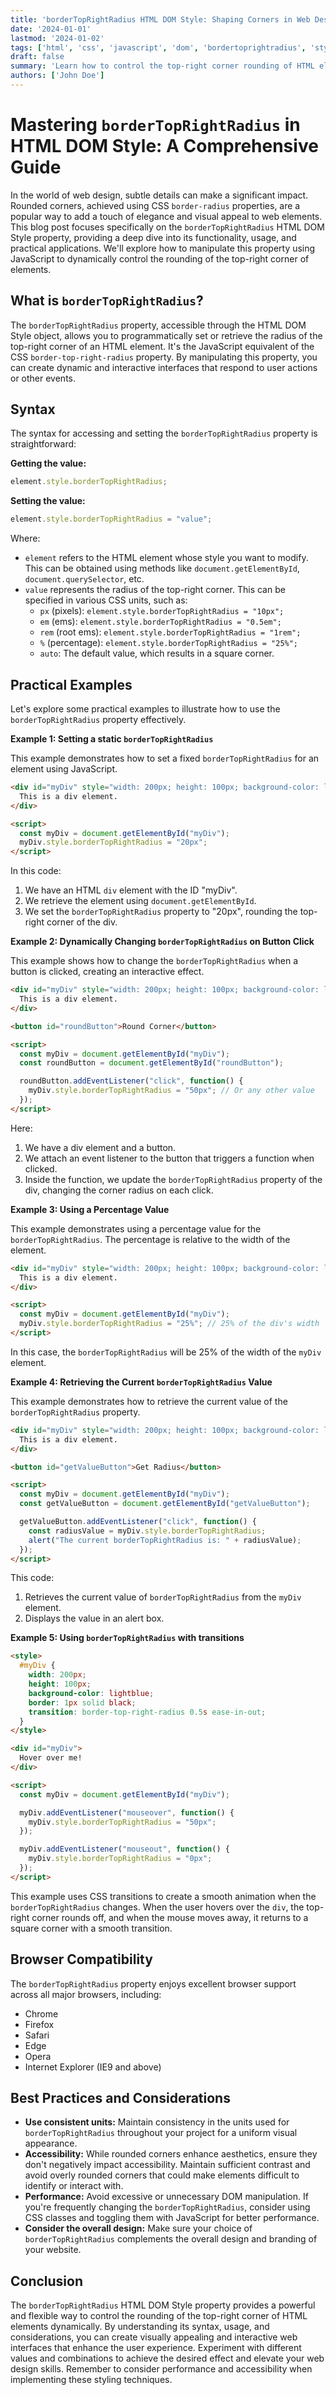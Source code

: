 ```yaml
---
title: 'borderTopRightRadius HTML DOM Style: Shaping Corners in Web Design (with Examples)'
date: '2024-01-01'
lastmod: '2024-01-02'
tags: ['html', 'css', 'javascript', 'dom', 'bordertoprightradius', 'styling', 'web design', 'front-end development', 'rounded corners']
draft: false
summary: 'Learn how to control the top-right corner rounding of HTML elements using the borderTopRightRadius DOM style property. This comprehensive guide provides code examples and explains various usage scenarios for modern web design.'
authors: ['John Doe']
---
```


# Mastering `borderTopRightRadius` in HTML DOM Style: A Comprehensive Guide

In the world of web design, subtle details can make a significant impact. Rounded corners, achieved using CSS `border-radius` properties, are a popular way to add a touch of elegance and visual appeal to web elements. This blog post focuses specifically on the `borderTopRightRadius` HTML DOM Style property, providing a deep dive into its functionality, usage, and practical applications. We'll explore how to manipulate this property using JavaScript to dynamically control the rounding of the top-right corner of elements.

## What is `borderTopRightRadius`?

The `borderTopRightRadius` property, accessible through the HTML DOM Style object, allows you to programmatically set or retrieve the radius of the top-right corner of an HTML element. It's the JavaScript equivalent of the CSS `border-top-right-radius` property. By manipulating this property, you can create dynamic and interactive interfaces that respond to user actions or other events.

## Syntax

The syntax for accessing and setting the `borderTopRightRadius` property is straightforward:

**Getting the value:**

```javascript
element.style.borderTopRightRadius;
```

**Setting the value:**

```javascript
element.style.borderTopRightRadius = "value";
```

Where:

*   `element` refers to the HTML element whose style you want to modify.  This can be obtained using methods like `document.getElementById`, `document.querySelector`, etc.
*   `value` represents the radius of the top-right corner. This can be specified in various CSS units, such as:
    *   `px` (pixels): `element.style.borderTopRightRadius = "10px";`
    *   `em` (ems): `element.style.borderTopRightRadius = "0.5em";`
    *   `rem` (root ems): `element.style.borderTopRightRadius = "1rem";`
    *   `%` (percentage): `element.style.borderTopRightRadius = "25%";`
    *   `auto`:  The default value, which results in a square corner.

## Practical Examples

Let's explore some practical examples to illustrate how to use the `borderTopRightRadius` property effectively.

**Example 1: Setting a static `borderTopRightRadius`**

This example demonstrates how to set a fixed `borderTopRightRadius` for an element using JavaScript.

```html
<div id="myDiv" style="width: 200px; height: 100px; background-color: lightblue; border: 1px solid black;">
  This is a div element.
</div>

<script>
  const myDiv = document.getElementById("myDiv");
  myDiv.style.borderTopRightRadius = "20px";
</script>
```

In this code:

1.  We have an HTML `div` element with the ID "myDiv".
2.  We retrieve the element using `document.getElementById`.
3.  We set the `borderTopRightRadius` property to "20px", rounding the top-right corner of the div.

**Example 2: Dynamically Changing `borderTopRightRadius` on Button Click**

This example shows how to change the `borderTopRightRadius` when a button is clicked, creating an interactive effect.

```html
<div id="myDiv" style="width: 200px; height: 100px; background-color: lightblue; border: 1px solid black;">
  This is a div element.
</div>

<button id="roundButton">Round Corner</button>

<script>
  const myDiv = document.getElementById("myDiv");
  const roundButton = document.getElementById("roundButton");

  roundButton.addEventListener("click", function() {
    myDiv.style.borderTopRightRadius = "50px"; // Or any other value
  });
</script>
```

Here:

1.  We have a div element and a button.
2.  We attach an event listener to the button that triggers a function when clicked.
3.  Inside the function, we update the `borderTopRightRadius` property of the div, changing the corner radius on each click.

**Example 3: Using a Percentage Value**

This example demonstrates using a percentage value for the `borderTopRightRadius`. The percentage is relative to the width of the element.

```html
<div id="myDiv" style="width: 200px; height: 100px; background-color: lightblue; border: 1px solid black;">
  This is a div element.
</div>

<script>
  const myDiv = document.getElementById("myDiv");
  myDiv.style.borderTopRightRadius = "25%"; // 25% of the div's width
</script>
```

In this case, the `borderTopRightRadius` will be 25% of the width of the `myDiv` element.

**Example 4: Retrieving the Current `borderTopRightRadius` Value**

This example demonstrates how to retrieve the current value of the `borderTopRightRadius` property.

```html
<div id="myDiv" style="width: 200px; height: 100px; background-color: lightblue; border: 1px solid black; border-top-right-radius: 15px;">
  This is a div element.
</div>

<button id="getValueButton">Get Radius</button>

<script>
  const myDiv = document.getElementById("myDiv");
  const getValueButton = document.getElementById("getValueButton");

  getValueButton.addEventListener("click", function() {
    const radiusValue = myDiv.style.borderTopRightRadius;
    alert("The current borderTopRightRadius is: " + radiusValue);
  });
</script>
```

This code:

1.  Retrieves the current value of `borderTopRightRadius` from the `myDiv` element.
2.  Displays the value in an alert box.

**Example 5:  Using `borderTopRightRadius` with transitions**

```html
<style>
  #myDiv {
    width: 200px;
    height: 100px;
    background-color: lightblue;
    border: 1px solid black;
    transition: border-top-right-radius 0.5s ease-in-out;
  }
</style>

<div id="myDiv">
  Hover over me!
</div>

<script>
  const myDiv = document.getElementById("myDiv");

  myDiv.addEventListener("mouseover", function() {
    myDiv.style.borderTopRightRadius = "50px";
  });

  myDiv.addEventListener("mouseout", function() {
    myDiv.style.borderTopRightRadius = "0px";
  });
</script>
```

This example uses CSS transitions to create a smooth animation when the `borderTopRightRadius` changes.  When the user hovers over the `div`, the top-right corner rounds off, and when the mouse moves away, it returns to a square corner with a smooth transition.

## Browser Compatibility

The `borderTopRightRadius` property enjoys excellent browser support across all major browsers, including:

*   Chrome
*   Firefox
*   Safari
*   Edge
*   Opera
*   Internet Explorer (IE9 and above)

## Best Practices and Considerations

*   **Use consistent units:** Maintain consistency in the units used for `borderTopRightRadius` throughout your project for a uniform visual appearance.
*   **Accessibility:**  While rounded corners enhance aesthetics, ensure they don't negatively impact accessibility. Maintain sufficient contrast and avoid overly rounded corners that could make elements difficult to identify or interact with.
*   **Performance:**  Avoid excessive or unnecessary DOM manipulation. If you're frequently changing the `borderTopRightRadius`, consider using CSS classes and toggling them with JavaScript for better performance.
*   **Consider the overall design:** Make sure your choice of `borderTopRightRadius` complements the overall design and branding of your website.

## Conclusion

The `borderTopRightRadius` HTML DOM Style property provides a powerful and flexible way to control the rounding of the top-right corner of HTML elements dynamically. By understanding its syntax, usage, and considerations, you can create visually appealing and interactive web interfaces that enhance the user experience.  Experiment with different values and combinations to achieve the desired effect and elevate your web design skills. Remember to consider performance and accessibility when implementing these styling techniques.